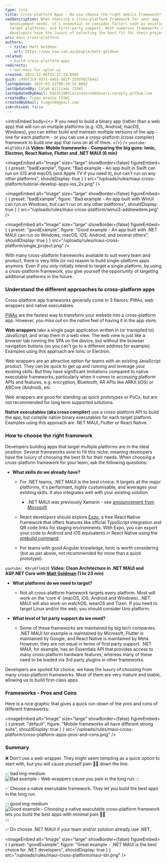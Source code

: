 ```yaml
---
type: rule
title: Cross-platform Apps - Do you choose the right mobile framework?
seoDescription: When choosing a cross-platform framework for your app
  development needs, it's essential to consider factors such as existing skills,
  target platforms, and first-party support. With numerous frameworks available,
  developers have the luxury of selecting the best fit for their projects.
uri: maui-cross-platform
authors:
  - title: Matt Goldman
    url: https://www.ssw.com.au/people/matt-goldman
related:
  - build-cross-platform-apps
redirects:
  - net-maui-for-xplat-ui
created: 2022-12-06T21:17:23.000Z
guid: c49bf2c4-9371-4a61-981f-379df627b4a1
lastUpdated: 2025-02-13T00:19:14.000Z
lastUpdatedBy: Caleb Williams [SSW]
lastUpdatedByEmail: 65635198+Calinator444@users.noreply.github.com
createdBy: Tiago Araújo [SSW]
createdByEmail: tiagov8@gmail.com
isArchived: false
---
```

<introEmbed
  body={<>
If you need to build a binary app (rather than a web app) that will run on multiple platforms (e.g. iOS, Android, macOS, Windows), you can either build and maintain multiple versions of the app - one for each platform - or you can use a cross-platform (cross compiler) framework to build one app that runs on all of them.
  </>}
/>
`youtube: WlqTSOSLFJA`
**Video: Mobile frameworks - Comparing the big guns: Ionic, Electron, React Native, Flutter and .NET MAUI (6 min)**

<imageEmbed
  alt="Image"
  size="large"
  showBorder={false}
  figureEmbed={ {
    preset: "badExample",
    figure: "Bad example - An app built in Swift can run on iOS and macOS (and Apple TV if you need it), but can't run on any other platforms",
    shouldDisplay: true
  } }
  src="/uploads/rules/maui-cross-platform/tutorial-develop-apps-ios_2x.png"
/>

<imageEmbed
  alt="Image"
  size="large"
  showBorder={false}
  figureEmbed={ {
    preset: "badExample",
    figure: "Bad example - An app built with WinUI can run on Windows, but can't run on any other platforms",
    shouldDisplay: true
  } }
  src="/uploads/rules/maui-cross-platform/winui3-addnewitem.png"
/>

<imageEmbed
  alt="Image"
  size="large"
  showBorder={false}
  figureEmbed={ {
    preset: "goodExample",
    figure: "Good example - An app built with .NET MAUI can run on Windows, macOS, iOS, Android, and several others",
    shouldDisplay: true
  } }
  src="/uploads/rules/maui-cross-platform/single_project.png"
/>

With many cross-platform frameworks available to suit every team and product, there is very little (or no) reason to build single-platform apps anymore. Even if you only initially intend to target a single platform, by using a cross-platform framework, you give yourself the opportunity of targeting additional platforms in the future.

### Understand the different approaches to cross-platform apps

Cross-platform app frameworks generally come in 3 flavors: PWAs, web wrappers and native executables.

[PWAs](/progressive-web-app) are the fastest way to transform your website into a cross-platform app. However, you miss out on the native feel of having it in the app store.

**Web wrappers** take a single page application written in (or transpiled to) JavaScript, and wrap them in a web view. The web view is just like a browser tab running the SPA on the device, but without the browser navigation buttons (so you can't go to a different address for example). Examples using this approach are Ionic or Electron.

Web wrappers are an attractive option for teams with an existing JavaScript product. They can be quick to get up and running and leverage your existing skills. But they have significant limitations compared to native executable frameworks, particularly when it comes to accessing platform APIs and features, e.g. encryption, Bluetooth, AR APIs like ARKit (iOS) or ARCore (Android), etc.

Web wrappers are good for standing up quick prototypes or PoCs, but are not recommended for long term supported solutions.

**Native executables (aka cross compiler)** use a cross-platform API to build the app, but compile native binary executables for each target platform. Examples using this approach are .NET MAUI, Flutter or React Native.

### How to choose the right framework

Developers building apps that target multiple platforms are in the ideal position. Several frameworks exist to fill this niche, meaning developers have the luxury of choosing the best fit for their needs. When choosing a cross-platform framework for your team, ask the following questions:

* **What skills do we already have?**

  * For .NET teams, .NET MAUI is the best choice. It targets all the major platforms, it's performant, highly customisable, and leverages your existing skills. It also integrates well with your existing solution
    * .NET MAUI was previously Xamarin - see [announcement from Microsoft](https://dotnet.microsoft.com/en-us/platform/support/policy/xamarin)

  * React developers should explore [Expo](https://docs.expo.dev/), a free React Native framework that offers features like official TypeScript integration and QR code links for staging environments.
    With Expo, you can export your code to Android and iOS equivalents in React Native using the [prebuild command](https://docs.expo.dev/workflow/continuous-native-generation/#usage).
  * For teams with good Angular knowledge, Ionic is worth considering (but as per above, not recommended for more than a quick prototype).

`youtube: K9ryHflmQJE`
**Video: Clean Architecture in .NET MAUI and ASP.NET Core with [Matt Goldman](https://www.ssw.com.au/people/matt-goldman) (1 hr 23 min)**

* **What platforms do we need to target?**
  * Not all cross-platform framework targets every platform. Most will work on the 'core 4' (macOS, iOS, Android and Windows). .NET MAUI will also work on watchOS, wearOS and Tizen. If you need to target Linux and/or the web, you should consider Uno platform.


* **What level of 1st party support do we need?**

  * Some of these frameworks are maintained by big tech companies. .NET MAUI for example is maintained by Microsoft, Flutter is maintained by Google, and React Native is maintained by Meta. However, they are not equal in terms of first party support. .NET MAUI, for example, has an Essentials API that provides access to many cross-platform hardware features, whereas many of these need to be loaded via 3rd party plugins in other frameworks.

Developers are spoiled for choice; we have the luxury of choosing from many cross-platform frameworks. Most of them are very mature and stable, allowing us to build first-class apps.

### Frameworks - Pros and Cons

Here is a nice graphic that gives a quick run-down of the pros and cons of different frameworks:


<imageEmbed
  alt="Image"
  size="large"
  showBorder={false}
  figureEmbed={ {
    preset: "default",
    figure: "Mobile frameworks all have different strong suits",
    shouldDisplay: true
  } }
  src="/uploads/rules/maui-cross-platform/cross-platform-apps-pros-and-cons.png"
/>

### Summary

❌ Don't use a web wrapper. They might seem tempting as a quick option to start with, but you will cause yourself pain 👎🏻 down the line.

::: bad img-medium
![Bad example - Web wrappers cause you pain in the long run](/uploads/rules/maui-cross-platform/1200px-Ionic-logo-landscape.svg.png)
:::

✅ Choose a native executable framework. They let you build the best apps in the long run.

::: good img-medium
![Good example - Choosing a native executable cross-platform framework lets you build the best apps with minimal pain 👍🏻](/uploads/rules/maui-cross-platform/xplat-native.png)
:::

✅ Do choose .NET MAUI if your team and/or solution already use .NET.

<imageEmbed
  alt="Image"
  size="large"
  showBorder={false}
  figureEmbed={ {
    preset: "goodExample",
    figure: "Great example - .NET MAUI is the best choice for .NET developers",
    shouldDisplay: true
  } }
  src="/uploads/rules/maui-cross-platform/maui-sln.png"
/>
